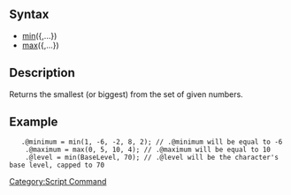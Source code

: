 == Syntax ==
*[[min]](<number>{,<number>...<number>})
*[[max]](<number>{,<number>...<number>})

== Description ==
Returns the smallest (or biggest) from the set of given numbers.

== Example ==
<pre>	.@minimum = min(1, -6, -2, 8, 2); // .@minimum will be equal to -6
	.@maximum = max(0, 5, 10, 4); // .@maximum will be equal to 10
	.@level = min(BaseLevel, 70); // .@level will be the character's base level, capped to 70
</pre>

[[Category:Script Command]]
